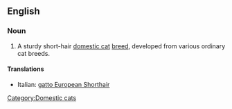 ==English==

===Noun===
{{en-noun|sg=[[European Shorthair]]}}

# A sturdy short-hair [[domestic cat]] [[breed]], developed from various ordinary cat breeds.

====Translations====
{{top}}
*Italian: [[gatto European Shorthair]]
{{mid}}

{{bottom}}

{{wikipedia|European Shorthair}}
{{commonscat|European Shorthair}}

[[Category:Domestic cats]]